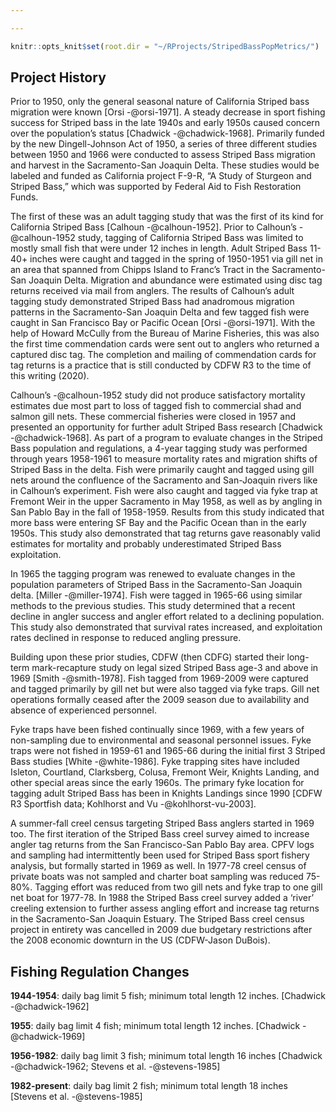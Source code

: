 ```yaml
---

---
```


<!-- 12-Feb-2020 @ 0954 -->

<!-- MORE Program Element Historical Details -->

<!-- Andrew's writing below - decided for now to keep it all together for flow & readability -->

```r

knitr::opts_knit$set(root.dir = "~/RProjects/StripedBassPopMetrics/")

```

## Project History

Prior to 1950, only the general seasonal nature of California Striped bass migration were known [Orsi -@orsi-1971]. A steady decrease in sport fishing success for Striped bass in the late 1940s and early 1950s caused concern over the population’s status [Chadwick -@chadwick-1968]. Primarily funded by the new Dingell-Johnson Act of 1950, a series of three different studies between 1950 and 1966 were conducted to assess Striped Bass migration and harvest in the Sacramento-San Joaquin Delta. These studies would be labeled and funded as California project F-9-R, “A Study of Sturgeon and Striped Bass,” which was supported by Federal Aid to Fish Restoration Funds. 

The first of these was an adult tagging study that was the first of its kind for California Striped Bass [Calhoun -@calhoun-1952]. Prior to Calhoun’s -@calhoun-1952 study, tagging of California Striped Bass was limited to mostly small fish that were under 12 inches in length. Adult Striped Bass 11-40+ inches were caught and tagged in the spring of 1950-1951 via gill net in an area that spanned from Chipps Island to Franc’s Tract in the Sacramento-San Joaquin Delta. Migration and abundance were estimated using disc tag returns received via mail from anglers. The results of Calhoun’s adult tagging study demonstrated Striped Bass had anadromous migration patterns in the Sacramento-San Joaquin Delta and few tagged fish were caught in San Francisco Bay or Pacific Ocean [Orsi -@orsi-1971]. With the help of Howard McCully from the Bureau of Marine Fisheries, this was also the first time commendation cards were sent out to anglers who returned a captured disc tag. The completion and mailing of commendation cards for tag returns is a practice that is still conducted by CDFW R3 to the time of this writing (2020). 

Calhoun’s -@calhoun-1952 study did not produce satisfactory mortality estimates due most part to loss of tagged fish to commercial shad and salmon gill nets. These commercial fisheries were closed in 1957 and presented an opportunity for further adult Striped Bass research [Chadwick -@chadwick-1968]. As part of a program to evaluate changes in the Striped Bass population and regulations, a 4-year tagging study was performed through years 1958-1961 to measure mortality rates and migration shifts of Striped Bass in the delta. Fish were primarily caught and tagged using gill nets around the confluence of the Sacramento and San-Joaquin rivers like in Calhoun’s experiment. Fish were also caught and tagged via fyke trap at Fremont Weir in the upper Sacramento in May 1958, as well as by angling in San Pablo Bay in the fall of 1958-1959. Results from this study indicated that more bass were entering SF Bay and the Pacific Ocean than in the early 1950s. This study also demonstrated that tag returns gave reasonably valid estimates for mortality and probably underestimated Striped Bass exploitation.  

In 1965 the tagging program was renewed to evaluate changes in the population parameters of Striped Bass in the Sacramento-San Joaquin delta. [Miller -@miller-1974]. Fish were tagged in 1965-66 using similar methods to the previous studies. This study determined that a recent decline in angler success and angler effort related to a declining population. This study also demonstrated that survival rates increased, and exploitation rates declined in response to reduced angling pressure. 

Building upon these prior studies, CDFW (then CDFG) started their long-term mark-recapture study on legal sized Striped Bass age-3 and above in 1969 [Smith -@smith-1978]. Fish tagged from 1969-2009 were captured and tagged primarily by gill net but were also tagged via fyke traps. Gill net operations formally ceased after the 2009 season due to availability and absence of experienced personnel. 

Fyke traps have been fished continually since 1969, with a few years of non-sampling due to environmental and seasonal personnel issues. Fyke traps were not fished in 1959-61 and 1965-66 during the initial first 3 Striped Bass studies [White -@white-1986]. Fyke trapping sites have included Isleton, Courtland, Clarksberg, Colusa, Fremont Weir, Knights Landing, and other special areas since the early 1960s. The primary fyke location for tagging adult Striped Bass has been in Knights Landings since 1990 [CDFW R3 Sportfish data; Kohlhorst and Vu -@kohlhorst-vu-2003].  

A summer-fall creel census targeting Striped Bass anglers started in 1969 too. The first iteration of the Striped Bass creel survey aimed to increase angler tag returns from the San Francisco-San Pablo Bay area. CPFV logs and sampling had intermittently been used for Striped Bass sport fishery analysis, but formally started in 1969 as well. In 1977-78 creel census of private boats was not sampled and charter boat sampling was reduced 75-80%. Tagging effort was reduced from two gill nets and fyke trap to one gill net boat for 1977-78. In 1988 the Striped Bass creel survey added a ‘river’ creeling extension to further assess angling effort and increase tag returns in the Sacramento-San Joaquin Estuary. The Striped Bass creel census project in entirety was cancelled in 2009 due budgetary restrictions after the 2008 economic downturn in the US (CDFW-Jason DuBois).

## Fishing Regulation Changes

**1944-1954**: daily bag limit 5 fish; minimum total length 12 inches. [Chadwick -@chadwick-1962] 

**1955**: daily bag limit 4 fish; minimum total length 12 inches. [Chadwick -@chadwick-1969] 

**1956-1982**: daily bag limit 3 fish; minimum total length 16 inches [Chadwick -@chadwick-1962; Stevens et al. -@stevens-1985] 

**1982-present**: daily bag limit 2 fish; minimum total length 18 inches [Stevens et al. -@stevens-1985] 
